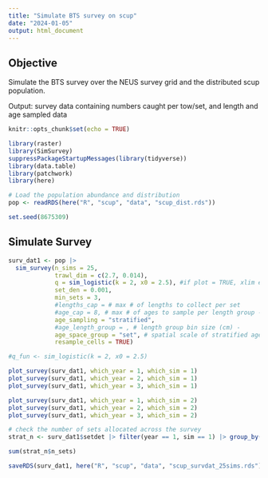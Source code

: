 ```yaml
---
title: "Simulate BTS survey on scup"
date: "2024-01-05"
output: html_document
---
```


## Objective 
Simulate the BTS survey over the NEUS survey grid and the distributed scup population. 

Output: survey data containing numbers caught per tow/set, and length and age sampled data 


```r
knitr::opts_chunk$set(echo = TRUE)

library(raster)
library(SimSurvey)
suppressPackageStartupMessages(library(tidyverse))
library(data.table)
library(patchwork)
library(here)

# Load the population abundance and distribution 
pop <- readRDS(here("R", "scup", "data", "scup_dist.rds"))

set.seed(8675309)
```


## Simulate Survey
```r
surv_dat1 <- pop |>
  sim_survey(n_sims = 25,
             trawl_dim = c(2.7, 0.014),
             q = sim_logistic(k = 2, x0 = 2.5), #if plot = TRUE, xlim errors
             set_den = 0.001,
             min_sets = 3,
             #lengths_cap = # max # of lengths to collect per set
             #age_cap = 8, # max # of ages to sample per length group - all 8?
             age_sampling = "stratified", 
             #age_length_group = , # length group bin size (cm) - 
             age_space_group = "set", # spatial scale of stratified age sampling - ages taken each tow?
             resample_cells = TRUE)
```


```r
#q_fun <- sim_logistic(k = 2, x0 = 2.5)
```


```r
plot_survey(surv_dat1, which_year = 1, which_sim = 1)
plot_survey(surv_dat1, which_year = 2, which_sim = 1)
plot_survey(surv_dat1, which_year = 3, which_sim = 1)
```


```r
plot_survey(surv_dat1, which_year = 1, which_sim = 2)
plot_survey(surv_dat1, which_year = 2, which_sim = 2)
plot_survey(surv_dat1, which_year = 3, which_sim = 2)
```

```r
# check the number of sets allocated across the survey
strat_n <- surv_dat1$setdet |> filter(year == 1, sim == 1) |> group_by(strat) |> summarise(n_sets = length(set)) |> arrange(desc(n_sets))

sum(strat_n$n_sets)

```


```r

saveRDS(surv_dat1, here("R", "scup", "data", "scup_survdat_25sims.rds"))
```

